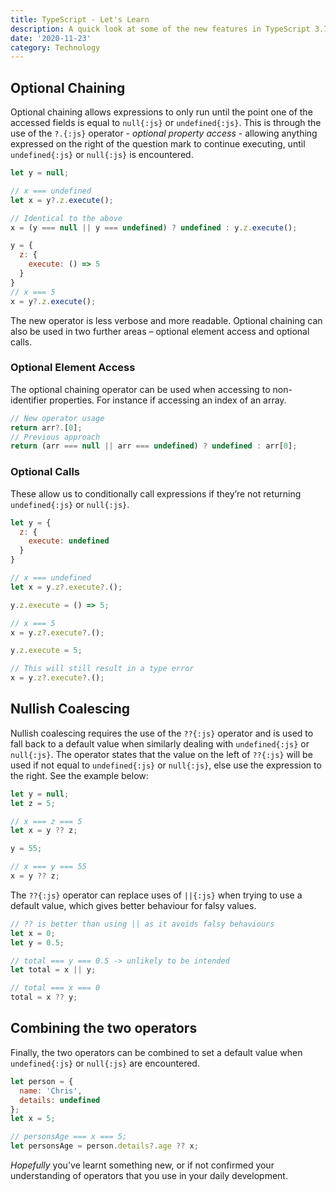 ```yaml
---
title: TypeScript - Let's Learn
description: A quick look at some of the new features in TypeScript 3.7
date: '2020-11-23'
category: Technology
---
```


## Optional Chaining

Optional chaining allows expressions to only run until the point one of the accessed fields is equal to `null{:js}` or `undefined{:js}`.
This is through the use of the `?.{:js}` operator - *optional property access* -
allowing anything expressed on the right of the question mark to continue executing, until `undefined{:js}` or `null{:js}` is encountered.

```js
let y = null;

// x === undefined
let x = y?.z.execute();

// Identical to the above
x = (y === null || y === undefined) ? undefined : y.z.execute();

y = {
  z: {
    execute: () => 5
  }
}
// x === 5
x = y?.z.execute();
```

The new operator is less verbose and more readable. Optional chaining can also be
used in two further areas – optional element access and optional calls.

### Optional Element Access

The optional chaining operator can be used when accessing to non-identifier properties. For instance if
accessing an index of an array.

```js
// New operator usage
return arr?.[0];
// Previous approach
return (arr === null || arr === undefined) ? undefined : arr[0];
```

### Optional Calls

These allow us to conditionally call expressions if they’re not returning `undefined{:js}` or `null{:js}`.

```js
let y = {
  z: {
    execute: undefined
  }
}

// x === undefined
let x = y.z?.execute?.();

y.z.execute = () => 5;

// x === 5
x = y.z?.execute?.();

y.z.execute = 5;

// This will still result in a type error
x = y.z?.execute?.();
```

## Nullish Coalescing

Nullish coalescing requires the use of the `??{:js}` operator and is used to fall back to a default value
when similarly dealing with `undefined{:js}` or `null{:js}`. The operator states that the value on the left of `??{:js}`
will be used if not equal to `undefined{:js}` or `null{:js}`, else use the expression to the right. See the example below:

```js
let y = null;
let z = 5;

// x === z === 5
let x = y ?? z;

y = 55;

// x === y === 55
x = y ?? z;
```

The `??{:js}` operator can replace uses of `||{:js}` when trying to use a default value, which gives better behaviour for falsy values.

```js
// ?? is better than using || as it avoids falsy behaviours
let x = 0;
let y = 0.5;

// total === y === 0.5 -> unlikely to be intended
let total = x || y;

// total === x === 0
total = x ?? y;
```

## Combining the two operators

Finally, the two operators can be combined to set a default value when `undefined{:js}` or `null{:js}` are encountered.

```js
let person = {
  name: 'Chris',
  details: undefined
};
let x = 5;

// personsAge === x === 5;
let personsAge = person.details?.age ?? x;
```

*Hopefully* you've learnt something new, or if not confirmed your understanding of operators that you use in
your daily development.
